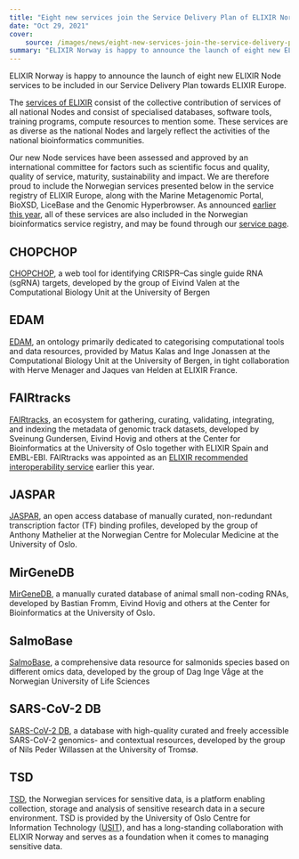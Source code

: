 ```yaml
---
title: "Eight new services join the Service Delivery Plan of ELIXIR Norway"
date: "Oct 29, 2021"
cover:
    source: /images/news/eight-new-services-join-the-service-delivery-plan-of-elixir-norway/cover.png
summary: "ELIXIR Norway is happy to announce the launch of eight new ELIXIR Node services to be included in our Service Delivery Plan towards ELIXIR Europe."
---
```


ELIXIR Norway is happy to announce the launch of eight new ELIXIR Node services to be included in our Service Delivery Plan towards ELIXIR Europe.

The [services of ELIXIR](https://elixir-europe.org/services) consist of the collective contribution of services of all national Nodes and consist of specialised databases, software tools, training programs, compute resources to mention some. These services are as diverse as the national Nodes and largely reflect the activities of the national bioinformatics communities.

Our new Node services have been assessed and approved by an international committee for factors such as scientific focus and quality, quality of service, maturity, sustainability and impact. We are therefore proud to include the Norwegian services presented below in the service registry of ELIXIR Europe, along with the Marine Metagenomic Portal, BioXSD, LiceBase and the Genomic Hyperbrowser. As announced [earlier this year](news/50/63/New-Norwegian-bioinformatics-services-promoted-by-ELIXIR-Norway), all of these services are also included in the Norwegian bioinformatics service registry, and may be found through our [service page](services).

## CHOPCHOP

[CHOPCHOP](https://chopchop.cbu.uib.no), a web tool for identifying CRISPR–Cas single guide RNA (sgRNA) targets, developed by the group of Eivind Valen at the Computational Biology Unit at the University of Bergen

## EDAM

[EDAM](http://edamontology.org/page), an ontology primarily dedicated to categorising computational tools and data resources, provided by Matus Kalas and Inge Jonassen at the Computational Biology Unit at the University of Bergen, in tight collaboration with Herve Menager and Jaques van Helden at ELIXIR France.

## FAIRtracks

[FAIRtracks](https://fairtracks.github.io), an ecosystem for gathering, curating, validating, integrating, and indexing the metadata of genomic track datasets, developed by Sveinung Gundersen, Eivind Hovig and others at the Center for Bioinformatics at the University of Oslo together with ELIXIR Spain and EMBL-EBI. FAIRtracks was appointed as an [ELIXIR recommended interoperability service](https://elixir-europe.org/platforms/interoperability/rirs) earlier this year.

## JASPAR

[JASPAR](http://jaspar.genereg.net), an open access database of manually curated, non-redundant transcription factor (TF) binding profiles, developed by the group of Anthony Mathelier at the Norwegian Centre for Molecular Medicine at the University of Oslo.

## MirGeneDB

[MirGeneDB](https://mirgenedb.org), a manually curated database of animal small non-coding RNAs, developed by Bastian Fromm, Eivind Hovig and others at the Center for Bioinformatics at the University of Oslo.

## SalmoBase

[SalmoBase](https://salmobase.org), a comprehensive data resource for salmonids species based on different omics data, developed by the group of Dag Inge Våge at the Norwegian University of Life Sciences

## SARS-CoV-2 DB

[SARS-CoV-2 DB](https://covid19.sfb.uit.no), a database with high-quality curated and freely accessible SARS-CoV-2 genomics- and contextual resources, developed by the group of Nils Peder Willassen at the University of Tromsø.

## TSD

[TSD](https://www.uio.no/english/services/it/research/sensitive-data/index.html), the Norwegian services for sensitive data, is a platform enabling collection, storage and analysis of sensitive research data in a secure environment. TSD is provided by the University of Oslo Centre for Information Technology ([USIT](https://www.usit.uio.no)), and has a long-standing collaboration with ELIXIR Norway and serves as a foundation when it comes to managing sensitive data.
